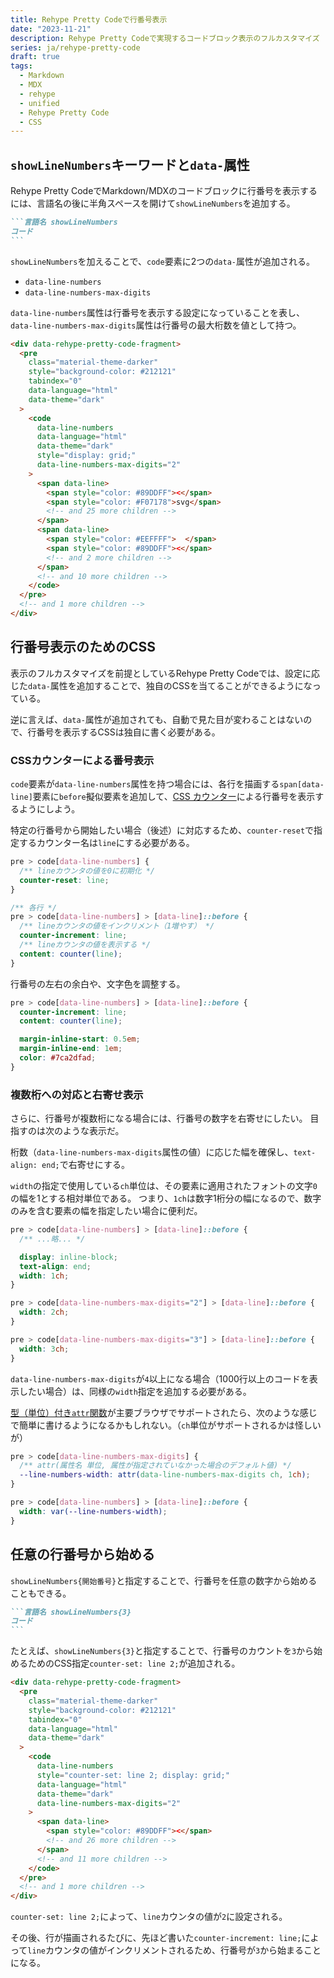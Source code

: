 ```yaml
---
title: Rehype Pretty Codeで行番号表示
date: "2023-11-21"
description: Rehype Pretty Codeで実現するコードブロック表示のフルカスタマイズ
series: ja/rehype-pretty-code
draft: true
tags:
  - Markdown
  - MDX
  - rehype
  - unified
  - Rehype Pretty Code
  - CSS
---
```


## `showLineNumbers`キーワードと`data-`属性

Rehype Pretty CodeでMarkdown/MDXのコードブロックに行番号を表示するには、言語名の後に半角スペースを開けて`showLineNumbers`を追加する。

````md title="md/MDXのコードブロックの記法"
```言語名 showLineNumbers
コード
```
````

`showLineNumbers`を加えることで、`code`要素に2つの`data-`属性が追加される。

- `data-line-numbers`
- `data-line-numbers-max-digits`

`data-line-numbers`属性は行番号を表示する設定になっていることを表し、`data-line-numbers-max-digits`属性は行番号の最大桁数を値として持つ。

```html {10,14} title="生成されたHTML"
<div data-rehype-pretty-code-fragment>
  <pre
    class="material-theme-darker"
    style="background-color: #212121"
    tabindex="0"
    data-language="html"
    data-theme="dark"
  >
    <code
      data-line-numbers
      data-language="html"
      data-theme="dark"
      style="display: grid;"
      data-line-numbers-max-digits="2"
    >
      <span data-line>
        <span style="color: #89DDFF"><</span>
        <span style="color: #F07178">svg</span>
        <!-- and 25 more children -->
      </span>
      <span data-line>
        <span style="color: #EEFFFF">  </span>
        <span style="color: #89DDFF"><</span>
        <!-- and 2 more children -->
      </span>
      <!-- and 10 more children -->
    </code>
  </pre>
  <!-- and 1 more children -->
</div>
```

## 行番号表示のためのCSS

表示のフルカスタマイズを前提としているRehype Pretty Codeでは、設定に応じた`data-`属性を追加することで、独自のCSSを当てることができるようになっている。

逆に言えば、`data-`属性が追加されても、自動で見た目が変わることはないので、行番号を表示するCSSは独自に書く必要がある。

### CSSカウンターによる番号表示

`code`要素が`data-line-numbers`属性を持つ場合には、各行を描画する`span[data-line]`要素に`before`擬似要素を追加して、[CSS カウンター](https://developer.mozilla.org/ja/docs/Web/CSS/CSS_counter_styles/Using_CSS_counters)による行番号を表示するようにしよう。

特定の行番号から開始したい場合（後述）に対応するため、`counter-reset`で指定するカウンター名は`line`にする必要がある。

```css
pre > code[data-line-numbers] {
  /** lineカウンタの値を0に初期化 */
  counter-reset: line;
}

/** 各行 */
pre > code[data-line-numbers] > [data-line]::before {
  /** lineカウンタの値をインクリメント（1増やす） */
  counter-increment: line;
  /** lineカウンタの値を表示する */
  content: counter(line);
}
```


<FigureBox src={img_lineNumberStyle_1} caption="CSSカウンターによる行番号表示" />

行番号の左右の余白や、文字色を調整する。

```css {5-7}
pre > code[data-line-numbers] > [data-line]::before {
  counter-increment: line;
  content: counter(line);

  margin-inline-start: 0.5em;
  margin-inline-end: 1em;
  color: #7ca2dfad;
}
```


<FigureBox src={img_lineNumberStyle_2} caption="余白と文字色を調整した" />

### 複数桁への対応と右寄せ表示

さらに、行番号が複数桁になる場合には、行番号の数字を右寄せにしたい。
目指すのは次のような表示だ。


<FigureBox src={img_lineNumberStyle_3} caption="行番号の数字を右寄せに" />

桁数（`data-line-numbers-max-digits`属性の値）に応じた幅を確保し、`text-align: end;`で右寄せにする。

`width`の指定で使用している`ch`単位は、その要素に適用されたフォントの文字`0`の幅を1とする相対単位である。
つまり、`1ch`は数字1桁分の幅になるので、数字のみを含む要素の幅を指定したい場合に便利だ。

```css
pre > code[data-line-numbers] > [data-line]::before {
  /** ...略... */

  display: inline-block;
  text-align: end;
  width: 1ch;
}

pre > code[data-line-numbers-max-digits="2"] > [data-line]::before {
  width: 2ch;
}

pre > code[data-line-numbers-max-digits="3"] > [data-line]::before {
  width: 3ch;
}
```

`data-line-numbers-max-digits`が`4`以上になる場合（1000行以上のコードを表示したい場合）は、同様の`width`指定を追加する必要がある。

[型（単位）付き`attr`関数](https://developer.mozilla.org/ja/docs/Web/CSS/attr)が主要ブラウザでサポートされたら、次のような感じで簡単に書けるようになるかもしれない。（`ch`単位がサポートされるかは怪しいが）

```css
pre > code[data-line-numbers-max-digits] {
  /** attr(属性名 単位, 属性が指定されていなかった場合のデフォルト値) */
  --line-numbers-width: attr(data-line-numbers-max-digits ch, 1ch);
}

pre > code[data-line-numbers] > [data-line]::before {
  width: var(--line-numbers-width);
}
```

## 任意の行番号から始める

`showLineNumbers{開始番号}`と指定することで、行番号を任意の数字から始めることもできる。

````md title="md/MDXのコードブロックの記法"
```言語名 showLineNumbers{3}
コード
```
````

たとえば、`showLineNumbers{3}`と指定することで、行番号のカウントを`3`から始めるためのCSS指定`counter-set: line 2;`が追加される。

```html {11} title="生成されたHTML"
<div data-rehype-pretty-code-fragment>
  <pre
    class="material-theme-darker"
    style="background-color: #212121"
    tabindex="0"
    data-language="html"
    data-theme="dark"
  >
    <code
      data-line-numbers
      style="counter-set: line 2; display: grid;"
      data-language="html"
      data-theme="dark"
      data-line-numbers-max-digits="2"
    >
      <span data-line>
        <span style="color: #89DDFF"><</span>
        <!-- and 26 more children -->
      </span>
      <!-- and 11 more children -->
    </code>
  </pre>
  <!-- and 1 more children -->
</div>
```

`counter-set: line 2;`によって、`line`カウンタの値が`2`に設定される。

その後、行が描画されるたびに、先ほど書いた`counter-increment: line;`によって`line`カウンタの値がインクリメントされるため、行番号が`3`から始まることになる。


<FigureBox src={img_lineNumberCustomStart} />
